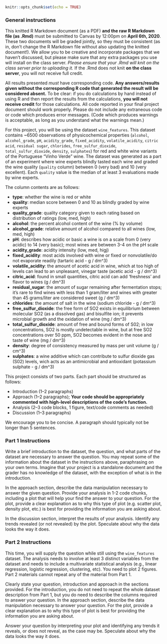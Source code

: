 
```{r setup, include=FALSE}
knitr::opts_chunk$set(echo = TRUE)
```

### General instructions

This knitted R Markdown document (as a PDF) **and the raw R Markdown file (as .Rmd)** must be submitted to Canvas by 12:00pm on **April 6th, 2020**. These two documents will be graded jointly, so they must be consistent (as in, don't change the R Markdown file without also updating the knitted document!). We allow you to be creative and incorporate packages that we haven't discussed, but please make sure that any extra packages you use will install on the class server. *Please ensure that your .Rmd will knit on the class server prior to uploading it.* If the .Rmd does not knit **on the class server**, you will not receive full credit.

All results presented *must* have corresponding code. **Any answers/results given without the corresponding R code that generated the result will be considered absent.** To be clear: if you do calculations by hand instead of using R and then report the results from the calculations, **you will not receive credit** for those calculations. All code reported in your final project document should work properly. Please do not include any extraneous code or code which produces error messages. (Code which produces warnings is acceptable, as long as you understand what the warnings mean.)

For this project, you will be using the dataset `wine_features`. This dataset contains ~6500 observations of physicochemical properties (`alcohol`, `alcohol_grade`, `pH`, `acidity_grade`, `fixed_acidity`, `volatile_acidity`, `citric acid`, `residual sugar`, `chlorides`, `free_sulfur_dioxide`, `total_sulfur_dioxide`, `density`, `sulphates`) for red and white wine variants of the Portuguese "Vinho Verde" wine. The dataset was generated as a part of an experiment where wine experts blindly tasted each wine and graded the wine quality (`quality` column) between 0 (very bad) and 10 (very excellent).  Each `quality` value is the median of at least 3 evaluations made by wine experts.

The column contents are as follows:

+ **type**: whether the wine is red or white
+ **quality**: median score between 0 and 10 as blindly graded by wine experts
+ **quality_grade**: quality category given to each rating based on distribution of ratings (low, med, high)
+ **alcohol**: the percent alcohol content of the wine (% by volume)
+ **alcohol_grade**: relative amount of alcohol compared to all wines (low, med, high)
+ **pH**: describes how acidic or basic a wine is on a scale from 0 (very acidic) to 14 (very basic); most wines are between 3-4 on the pH scale
+ **acidity_grade**: acidity intensity (low, med, higj)
+ **fixed_acidity**: most acids involved with wine or fixed or nonvolatile/do not evaporate readily (tartaric acid - g / dm^3)
+ **volatile_acidity**:  the amount of acetic acid in wine, which at too high of levels can lead to an unpleasant, vinegar taste (acetic acid - g / dm^3)
+ **citric_acid**: found in small quantities, citric acid can add ‘freshness’ and flavor to wines (g / dm^3)
+ **residual_sugar**: the amount of sugar remaining after fermentation stops; it’s rare to find wines with less than 1 gram/liter and wines with greater than 45 grams/liter are considered sweet (g / dm^3)
+ **chlorides**: the amount of salt in the wine (sodium chloride - g / dm^3)
+ **free_sulfur_dioxide**: the free form of SO2 exists in equilibrium between molecular SO2 (as a dissolved gas) and bisulfite ion; it prevents microbial growth and the oxidation of wine (mg / dm^3)
+ **total_sulfur_dioxide**: amount of free and bound forms of S02; in low concentrations, SO2 is mostly undetectable in wine, but at free SO2 concentrations over 50 ppm, SO2 becomes evident in the nose and taste of wine (mg / dm^3)
+ **density**: degree of consistency measured by mass per unit volume (g / cm^3)
+ **sulphates**: a wine additive which can contribute to sulfur dioxide gas (S02) levels, wich acts as an antimicrobial and antioxidant (potassium sulphate - g / dm^3)

This project consists of two parts. Each part should be structured as follows:

- Introduction (1--2 paragraphs)
- Approach (1--2 paragraphs); **Your code should be appropriately commented with high-level descriptions of the code's function.**
- Analysis (2--3 code blocks, 1 figure, text/code comments as needed)
- Discussion (1--3 paragraphs)

We encourage you to be concise. A paragraph should typically not be longer than 5 sentences.


### Part 1 Instructions

Write a brief introduction to the dataset, the question, and what parts of the dataset are necessary to answer the question. You may repeat some of the information about the dataset in the instructions above, paraphrasing on your own terms. Imagine that your project is a standalone document and the grader has no knowledge of the dataset, with the exception of what is in the introduction.

In the approach section, describe the data manipulation necessary to answer the given question. Provide your analysis in 1-2 code chunks, including a plot that will help your find the answer to your question. For the plot, provide a clear explanation as to why this type of plot (e.g. scatter plot, density plot, etc.) is best for providing the information you are asking about.

In the discussion section, interpret the results of your analysis. Identify any trends revealed (or not revealed) by the plot. Speculate about why the data looks the way it does.


### Part 2 Instructions

This time, you will supply the question while still using the `wine_features` dataset. The analysis needs to involve at least 3 distinct variables from the dataset and needs to include a multivariate statistical analysis (e.g., linear regression, logistic regression, clustering, etc). You need to plot 2 figures. Part 2 materials cannot repeat any of the material from Part 1.

Clearly state your question, introduction and approach in the sections provided. For the introduction, you do not need to repeat the whole dataset description from Part 1, but you do need to describe the columns required to answer your question. In the approach section, describe the data manipulation necessary to answer your question. For the plot, provide a clear explanation as to why this type of plot is best for providing the information you are asking about.

Answer your question by interpreting your plot and identifying any trends it reveals, or does not reveal, as the case may be. Speculate about why the data looks the way it does.
